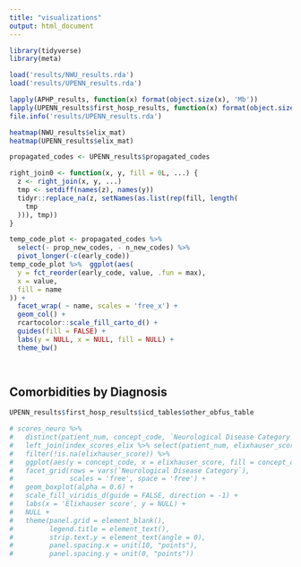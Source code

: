 ```yaml
---
title: "visualizations"
output: html_document
---
```


```r
library(tidyverse)
library(meta)
```

```r
load('results/NWU_results.rda')
load('results/UPENN_results.rda')


```

```r
lapply(APHP_results, function(x) format(object.size(x), 'Mb'))
lapply(UPENN_results$first_hosp_results, function(x) format(object.size(x), 'Mb'))
file.info('results/UPENN_results.rda')
```


```r
heatmap(NWU_results$elix_mat)
heatmap(UPENN_results$elix_mat)
```


```r
propagated_codes <- UPENN_results$propagated_codes

right_join0 <- function(x, y, fill = 0L, ...) {
  z <- right_join(x, y, ...)
  tmp <- setdiff(names(z), names(y))
  tidyr::replace_na(z, setNames(as.list(rep(fill, length(
    tmp
  ))), tmp))
}

temp_code_plot <- propagated_codes %>%
  select(- prop_new_codes, - n_new_codes) %>% 
  pivot_longer(-c(early_code))
temp_code_plot %>%  ggplot(aes(
  y = fct_reorder(early_code, value, .fun = max),
  x = value,
  fill = name
)) +
  facet_wrap( ~ name, scales = 'free_x') +
  geom_col() +
  rcartocolor::scale_fill_carto_d() +
  guides(fill = FALSE) +
  labs(y = NULL, x = NULL, fill = NULL) +
  theme_bw()

    
```


## Comorbidities by Diagnosis

```r
UPENN_results$first_hosp_results$icd_tables$other_obfus_table
```


```r
# scores_neuro %>% 
#   distinct(patient_num, concept_code, `Neurological Disease Category`) %>%
#   left_join(index_scores_elix %>% select(patient_num, elixhauser_score), by = "patient_num") %>%
#   filter(!is.na(elixhauser_score)) %>% 
#   ggplot(aes(y = concept_code, x = elixhauser_score, fill = concept_code)) + 
#   facet_grid(rows = vars(`Neurological Disease Category`),
#              scales = 'free', space = 'free') +
#   geom_boxplot(alpha = 0.6) + 
#   scale_fill_viridis_d(guide = FALSE, direction = -1) +
#   labs(x = 'Elixhauser score', y = NULL) +
#   NULL +
#   theme(panel.grid = element_blank(),
#         legend.title = element_text(),
#         strip.text.y = element_text(angle = 0),
#         panel.spacing.x = unit(10, "points"),
#         panel.spacing.y = unit(0, "points"))
```


